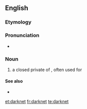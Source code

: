 ==English==

===Etymology===
{{compound|dark|net|lang=en}}

===Pronunciation===
*{{audio|en-uk-darknet.ogg|Audio (UK)|lang=en}}

===Noun===
{{wikipedia}}
{{en-noun}}

#{{context|network|computing|lang=en}} a closed private {{l/en|network}} of {{l/en|computers}}, often used for {{l/en|file sharing}}

====See also====
*{{l/en|Dark Web}}

[[et:darknet]]
[[fr:darknet]]
[[te:darknet]]